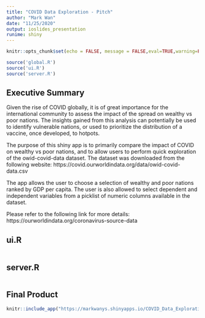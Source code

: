 ```yaml
---
title: "COVID Data Exploration - Pitch"
author: "Mark Wan"
date: "11/25/2020"
output: ioslides_presentation
runime: shiny
---
```


```r
knitr::opts_chunk$set(echo = FALSE, message = FALSE,eval=TRUE,warning=FALSE)
```
```r
source('global.R')
source('ui.R')
source('server.R')
```

## Executive Summary
Given the rise of COVID globally, it is of great importance for the international community to assess the impact of the spread on wealthy vs poor nations. The insights gained from this analysis can potentially be used to identify vulnerable nations, or used to prioritize the distribution of a vaccine, once developed, to hotpots.

The purpose of this shiny app is to primarily compare the impact of COVID on wealthy vs poor nations, and to allow users to perform quick exploration of the owid-covid-data dataset. The dataset was downloaded from the following website:
https://covid.ourworldindata.org/data/owid-covid-data.csv

The app allows the user to choose a selection of wealthy and poor nations ranked by GDP per capita. The user is also allowed to select dependent and independent variables from a picklist of numeric columns available in the dataset.

Please refer to the following link for more details:
https://ourworldindata.org/coronavirus-source-data

## ui.R
```r
```

## server.R
```r
```

## Final Product
```r
knitr::include_app("https://markwanys.shinyapps.io/COVID_Data_Exploration/?_ga=2.126618701.1383027475.1606238516-1313685368.1606238516",height="600px")
```


